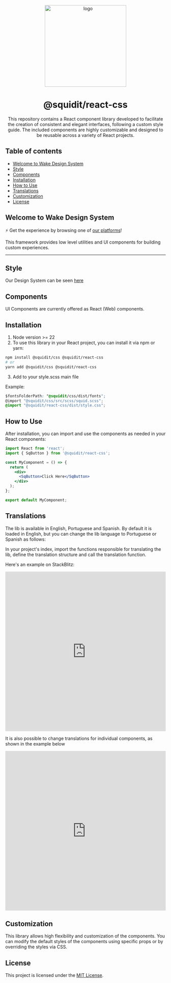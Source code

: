 
<Meta title="Getting Started/Welcome" />

<p align="center">
  <img src="https://github.com/user-attachments/assets/f6be2ec9-9aa9-4bc3-afac-89b5ca7e0b96" width="256px" align="center" alt="logo" />

  <h1 align="center">@squidit/react-css</h1>
  <p align="center">This repository contains a React component library developed to facilitate the creation of consistent and elegant interfaces, following a custom style guide. The included components are highly customizable and designed to be reusable across a variety of React projects.</p>
</p>

## Table of contents

* [Welcome to Wake Design System](#welcome-to-wake-design-system)
* [Style](#style)
* [Components](#components)
* [Installation](#installation)
* [How to Use](#how-to-use)
* [Translations](#translations)
* [Customization](#customization)
* [License](#license)

## Welcome to Wake Design System

⚡ Get the experience by browsing one of [our platforms](https://app.squidit.com.br)!

This framework provides low level utilities and UI components for building
custom experiences.

<hr style={{ borderWidth: "0", margin: "2rem 0" }} />

## Style

Our Design System can be seen [here](https://css.squidit.com.br/styleguide)

## Components

UI Components are currently offered as React (Web) components.

## Installation

1. Node version >= 22
2. To use this library in your React project, you can install it via npm or yarn:

```bash
npm install @squidit/css @squidit/react-css
# or
yarn add @squidit/css @squidit/react-css
```

3. Add to your style.scss main file

Example: 

```css
$fontsFolderPath: "@squidit/css/dist/fonts";
@import "@squidit/css/src/scss/squid.scss";
@import "@squidit/react-css/dist/style.css";
```

## How to Use

After installation, you can import and use the components as needed in your React components:

```jsx
import React from 'react';
import { SqButton } from '@squidit/react-css';

const MyComponent = () => {
  return (
    <div>
      <SqButton>Click Here</SqButton>
    </div>
  );
};

export default MyComponent;
```

## Translations

The lib is available in English, Portuguese and Spanish. By default it is loaded in English, but you can change the lib language to Portuguese or Spanish as follows:

In your project's index, import the functions responsible for translating the lib, define the translation structure and call the translation function.

Here's an example on StackBlitz:

<iframe
  src="https://stackblitz.com/edit/vitejs-vite-uitsef?embed=1&file=src%2Fmain.tsx"
  width="100%"
  height="500px"
  frameborder="0"
  allow="accelerometer; autoplay; encrypted-media; gyroscope; picture-in-picture"
></iframe>


It is also possible to change translations for individual components, as shown in the example below

<iframe
  src="https://stackblitz.com/edit/vitejs-vite-uitsef?embed=1&file=src%2FApp.tsx"
  width="100%"
  height="500px"
  frameborder="0"
  allow="accelerometer; autoplay; encrypted-media; gyroscope; picture-in-picture"
></iframe>

## Customization

This library allows high flexibility and customization of the components. You can modify the default styles of the components using specific props or by overriding the styles via CSS.

## License

This project is licensed under the [MIT License](LICENSE).
